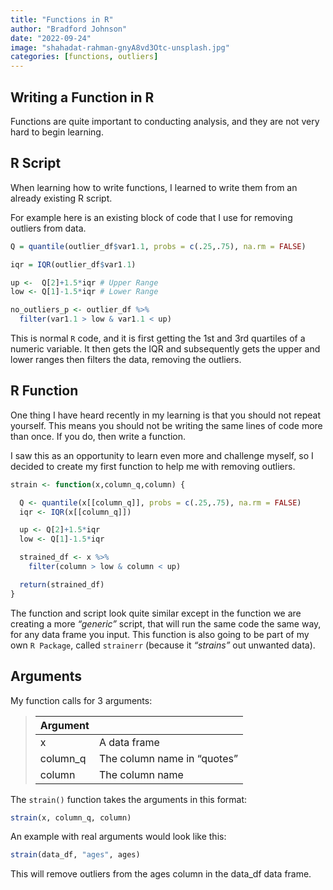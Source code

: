 ```yaml
---
title: "Functions in R"
author: "Bradford Johnson"
date: "2022-09-24"
image: "shahadat-rahman-gnyA8vd3Otc-unsplash.jpg"
categories: [functions, outliers]
---
```


## **Writing a Function in R**

Functions are quite important to conducting analysis, and they are not very hard to begin learning.

## R Script

When learning how to write functions, I learned to write them from an already existing R script.

For example here is an existing block of code that I use for removing outliers from data.

``` r
Q = quantile(outlier_df$var1.1, probs = c(.25,.75), na.rm = FALSE) 

iqr = IQR(outlier_df$var1.1)  

up <-  Q[2]+1.5*iqr # Upper Range  
low <- Q[1]-1.5*iqr # Lower Range  

no_outliers_p <- outlier_df %>%  
  filter(var1.1 > low & var1.1 < up)  
```

This is normal `R` code, and it is first getting the 1st and 3rd quartiles of a numeric variable. It then gets the IQR and subsequently gets the upper and lower ranges then filters the data, removing the outliers.

## R Function

One thing I have heard recently in my learning is that you should not repeat yourself. This means you should not be writing the same lines of code more than once. If you do, then write a function.

I saw this as an opportunity to learn even more and challenge myself, so I decided to create my first function to help me with removing outliers.

``` r
strain <- function(x,column_q,column) {

  Q <- quantile(x[[column_q]], probs = c(.25,.75), na.rm = FALSE)
  iqr <- IQR(x[[column_q]])

  up <- Q[2]+1.5*iqr
  low <- Q[1]-1.5*iqr

  strained_df <- x %>%
    filter(column > low & column < up)

  return(strained_df)
}
```

The function and script look quite similar except in the function we are creating a more *"generic"* script, that will run the same code the same way, for any data frame you input. This function is also going to be part of my own `R Package`, called `strainerr` (because it *"strains"* out unwanted data).

## Arguments

My function calls for 3 arguments:

> | Argument |                             |
> |----------|-----------------------------|
> | x        | A data frame                |
> | column_q | The column name in "quotes" |
> | column   | The column name             |

The `strain()` function takes the arguments in this format:

``` r
strain(x, column_q, column)
```

An example with real arguments would look like this:

``` r
strain(data_df, "ages", ages)
```

This will remove outliers from the ages column in the data_df data frame.
